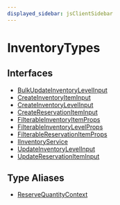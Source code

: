```yaml
---
displayed_sidebar: jsClientSidebar
---
```



# InventoryTypes

## Interfaces

- [BulkUpdateInventoryLevelInput](../../InventoryTypes/interfaces/internal.internal-1.InventoryTypes.BulkUpdateInventoryLevelInput.mdx)
- [CreateInventoryItemInput](../../InventoryTypes/interfaces/internal.internal-1.InventoryTypes.CreateInventoryItemInput.mdx)
- [CreateInventoryLevelInput](../../InventoryTypes/interfaces/internal.internal-1.InventoryTypes.CreateInventoryLevelInput.mdx)
- [CreateReservationItemInput](../../InventoryTypes/interfaces/internal.internal-1.InventoryTypes.CreateReservationItemInput.mdx)
- [FilterableInventoryItemProps](../../InventoryTypes/interfaces/internal.internal-1.InventoryTypes.FilterableInventoryItemProps.mdx)
- [FilterableInventoryLevelProps](../../InventoryTypes/interfaces/internal.internal-1.InventoryTypes.FilterableInventoryLevelProps.mdx)
- [FilterableReservationItemProps](../../InventoryTypes/interfaces/internal.internal-1.InventoryTypes.FilterableReservationItemProps.mdx)
- [IInventoryService](../../InventoryTypes/interfaces/internal.internal-1.InventoryTypes.IInventoryService.mdx)
- [UpdateInventoryLevelInput](../../InventoryTypes/interfaces/internal.internal-1.InventoryTypes.UpdateInventoryLevelInput.mdx)
- [UpdateReservationItemInput](../../InventoryTypes/interfaces/internal.internal-1.InventoryTypes.UpdateReservationItemInput.mdx)

## Type Aliases

- [ReserveQuantityContext](../../InventoryTypes/types/internal.internal-1.InventoryTypes.ReserveQuantityContext.mdx)
